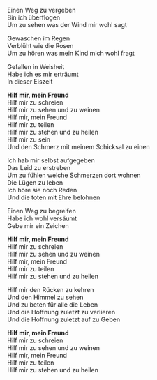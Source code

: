 Einen Weg zu vergeben  
Bin ich überflogen  
Um zu sehen was der Wind mir wohl sagt

Gewaschen im Regen  
Verblüht wie die Rosen  
Um zu hören was mein Kind mich wohl fragt

Gefallen in Weisheit  
Habe ich es mir erträumt  
In dieser Eiszeit

**Hilf mir, mein Freund**  
Hilf mir zu schreien  
Hilf mir zu sehen und zu weinen  
Hilf mir, mein Freund  
Hilf mir zu teilen  
Hilf mir zu stehen und zu heilen  
Hilf mir zu sein  
Und den Schmerz mit meinem Schicksal zu einen

Ich hab mir selbst aufgegeben  
Das Leid zu erstreben  
Um zu fühlen welche Schmerzen dort wohnen  
Die Lügen zu leben  
Ich höre sie noch Reden  
Und die toten mit Ehre belohnen

Einen Weg zu begreifen  
Habe ich wohl versäumt  
Gebe mir ein Zeichen

**Hilf mir, mein Freund**  
Hilf mir zu schreien  
Hilf mir zu sehen und zu weinen  
Hilf mir, mein Freund  
Hilf mir zu teilen  
Hilf mir zu stehen und zu heilen

Hilf mir den Rücken zu kehren  
Und den Himmel zu sehen  
Und zu beten für alle die Leben  
Und die Hoffnung zuletzt zu verlieren  
Und die Hoffnung zuletzt auf zu Geben

**Hilf mir, mein Freund**  
Hilf mir zu schreien  
Hilf mir zu sehen und zu weinen  
Hilf mir, mein Freund  
Hilf mir zu teilen  
Hilf mir zu stehen und zu heilen
